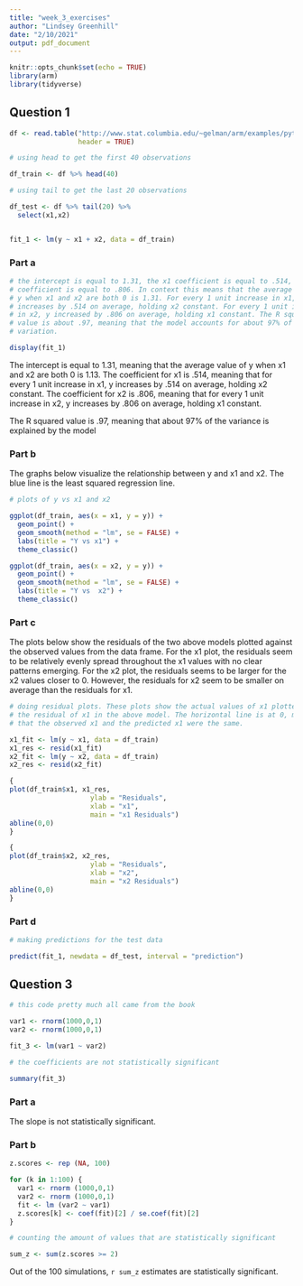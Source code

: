 ```yaml
---
title: "week_3_exercises"
author: "Lindsey Greenhill"
date: "2/10/2021"
output: pdf_document
---
```


```r
knitr::opts_chunk$set(echo = TRUE)
library(arm)
library(tidyverse)
```


## Question 1

```r

df <- read.table("http://www.stat.columbia.edu/~gelman/arm/examples/pyth/exercise2.1.dat",
                 header = TRUE)

# using head to get the first 40 observations

df_train <- df %>% head(40)

# using tail to get the last 20 observations

df_test <- df %>% tail(20) %>%
  select(x1,x2)


fit_1 <- lm(y ~ x1 + x2, data = df_train)
```

### Part a

```r

# the intercept is equal to 1.31, the x1 coefficient is equal to .514, the x2
# coefficient is equal to .806. In context this means that the average value of
# y when x1 and x2 are both 0 is 1.31. For every 1 unit increase in x1, y
# increases by .514 on average, holding x2 constant. For every 1 unit increase
# in x2, y increased by .806 on average, holding x1 constant. The R squared
# value is about .97, meaning that the model accounts for about 97% of
# variation.

display(fit_1)
```

The intercept is equal to 1.31, meaning that the average value of y when x1 and x2 are both 0 is 1.13. The coefficient for x1 is .514, meaning that for every 1 unit increase in x1, y increases by .514 on average,  holding x2 constant. The coefficient for x2 is .806, meaning that for every 1 unit increase in x2, y increases by .806 on average, holding x1 constant. 

The R squared value is .97, meaning that about 97% of the variance is explained by the model 

### Part b

The graphs below visualize the relationship between y and x1 and x2. The blue line is the least squared regression line. 

```r

# plots of y vs x1 and x2

ggplot(df_train, aes(x = x1, y = y)) +
  geom_point() +
  geom_smooth(method = "lm", se = FALSE) +
  labs(title = "Y vs x1") +
  theme_classic()

ggplot(df_train, aes(x = x2, y = y)) +
  geom_point() +
  geom_smooth(method = "lm", se = FALSE) +
  labs(title = "Y vs  x2") +
  theme_classic()

```

### Part c

The plots below show the residuals of the two above models plotted against the observed values from the data frame. For the x1 plot, the residuals seem to be relatively evenly spread throughout the x1 values with no clear patterns emerging. For the x2 plot, the residuals seems to be larger for the x2 values closer to 0. However, the residuals for x2 seem to be smaller on average  than the residuals for x1. 

```r

# doing residual plots. These plots show the actual values of x1 plotted against
# the residual of x1 in the above model. The horizontal line is at 0, meaning
# that the observed x1 and the predicted x1 were the same.

x1_fit <- lm(y ~ x1, data = df_train)
x1_res <- resid(x1_fit)
x2_fit <- lm(y ~ x2, data = df_train)
x2_res <- resid(x2_fit)

{
plot(df_train$x1, x1_res,
                    ylab = "Residuals",
                    xlab = "x1",
                    main = "x1 Residuals")
abline(0,0)
}

{
plot(df_train$x2, x2_res,
                    ylab = "Residuals",
                    xlab = "x2",
                    main = "x2 Residuals")
abline(0,0)
}
```

### Part d


```r

# making predictions for the test data

predict(fit_1, newdata = df_test, interval = "prediction")

```


## Question 3

```r

# this code pretty much all came from the book

var1 <- rnorm(1000,0,1)
var2 <- rnorm(1000,0,1)

fit_3 <- lm(var1 ~ var2)

# the coefficients are not statistically significant

summary(fit_3)

```

### Part a

The slope is not statistically significant. 

### Part b

```r
z.scores <- rep (NA, 100)

for (k in 1:100) { 
  var1 <- rnorm (1000,0,1)
  var2 <- rnorm (1000,0,1) 
  fit <- lm (var2 ~ var1) 
  z.scores[k] <- coef(fit)[2] / se.coef(fit)[2]
} 

# counting the amount of values that are statistically significant

sum_z <- sum(z.scores >= 2)
```

Out of the 100 simulations, `r sum_z` estimates are statistically significant. 

